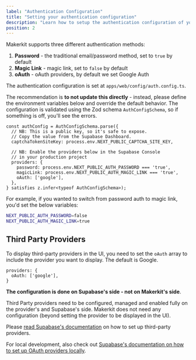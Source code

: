 ```yaml
---
label: "Authentication Configuration"
title: "Setting your authentication configuration"
description: "Learn how to setup the authentication configuration of your Next.js Supabase application"
position: 2
---
```


Makerkit supports three different authentication methods:

1. **Password** - the traditional email/password method, set to `true` by default
2. **Magic Link** - magic link, set to `false` by default
3. **oAuth** - oAuth providers, by default we set Google Auth

The authentication configuration is set at `apps/web/config/auth.config.ts`.

The recommendation is **to not update this directly** - instead, please define the environment variables below and override the default behavior. The configuration is validated using the Zod schema `AuthConfigSchema`, so if something is off, you'll see the errors.

```tsx
const authConfig = AuthConfigSchema.parse({
  // NB: This is a public key, so it's safe to expose.
  // Copy the value from the Supabase Dashboard.
  captchaTokenSiteKey: process.env.NEXT_PUBLIC_CAPTCHA_SITE_KEY,

  // NB: Enable the providers below in the Supabase Console
  // in your production project
  providers: {
    password: process.env.NEXT_PUBLIC_AUTH_PASSWORD === 'true',
    magicLink: process.env.NEXT_PUBLIC_AUTH_MAGIC_LINK === 'true',
    oAuth: ['google'],
  },
} satisfies z.infer<typeof AuthConfigSchema>);
```

For example, if you wanted to switch from password auth to magic link, you'd set the below variables:

```bash
NEXT_PUBLIC_AUTH_PASSWORD=false
NEXT_PUBLIC_AUTH_MAGIC_LINK=true
```

## Third Party Providers

To display third-party providers in the UI, you need to set the `oAuth` array to include the provider you want to display. The default is Google.

```tsx
providers: {
  oAuth: ['google'],
}
```

**The configuration is done on Supabase's side - not on Makerkit's side**.

Third Party providers need to be configured, managed and enabled fully on the provider's and Supabase's side. Makerkit does not need any configuration (beyond setting the provider to be displayed in the UI).

Please [read Supabase's documentation](https://supabase.com/docs/guides/auth/social-login) on how to set up third-party providers.

For local development, also check out [Supabase's documentation on how to set up OAuth providers locally](https://supabase.com/docs/guides/cli/managing-config).